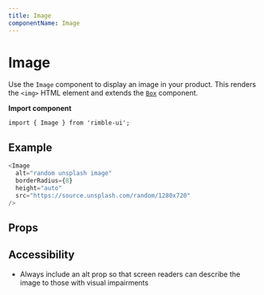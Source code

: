 ```yaml
---
title: Image
componentName: Image
---
```



# Image

Use the `Image` component to display an image in your product. This renders the `<img>` HTML element and extends the [`Box`](/components/rimble-ui/Box) component.

**Import component**

```lang=jsx
import { Image } from 'rimble-ui';
```

## Example

```js is=react-live
<Image
  alt="random unsplash image"
  borderRadius={8}
  height="auto"
  src="https://source.unsplash.com/random/1280x720"
/>
```

## Props

<PropsTable propMetaData={props.propMetaData} />

## Accessibility

- Always include an alt prop so that screen readers can describe the image to those with visual impairments
